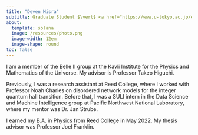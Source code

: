 ```yaml
---
title: "Deven Misra"
subtitle: Graduate Student $\vert$ <a href="https://www.u-tokyo.ac.jp/en/" style="text-decoration:none">The University of Tokyo</a>
about:
  template: solana
  image: /resources/photo.png
  image-width: 12em
  image-shape: round
toc: false
---
```


I am a member of the <a href="https://member.ipmu.jp/takeo.higuchi/belle2/" style="text-decoration: none">Belle II group</a> at the <a href="https://www.ipmu.jp/en" style="text-decoration: none">Kavli Institute for the Physics and Mathematics of the Universe</a>. My advisor is Professor <a href="https://db.ipmu.jp/member/personal/2440en.html" style="text-decoration: none"> Takeo Higuchi</a>. 

Previously, I was a research assistant at Reed College, where I worked with Professor <a href="https://www.reed.edu/physics/faculty/" style="text-decoration: none">Noah Charles</a> on disordered network models for the integer quantum hall transition. Before that, I was a SULI intern in the Data Science and Machine Intelligence group at Pacific Northwest National Laboratory, where my mentor was Dr. <a href="https://www.pnnl.gov/people/jan-strube" style="text-decoration: none">Jan Strube</a>. 

I earned my B.A. in Physics from Reed College in May 2022. My thesis advisor was Professor <a href="https://people.reed.edu/~jfrankli/" style="text-decoration: none">Joel Franklin</a>. 